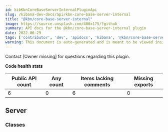 ```yaml
---
id: kibKbnCoreBaseServerInternalPluginApi
slug: /kibana-dev-docs/api/kbn-core-base-server-internal
title: "@kbn/core-base-server-internal"
image: https://source.unsplash.com/400x175/?github
summary: API docs for the @kbn/core-base-server-internal plugin
date: 2022-06-29
tags: ['contributor', 'dev', 'apidocs', 'kibana', '@kbn/core-base-server-internal']
warning: This document is auto-generated and is meant to be viewed inside our experimental, new docs system. Reach out in #docs-engineering for more info.
---
```




Contact [Owner missing] for questions regarding this plugin.

**Code health stats**

| Public API count  | Any count | Items lacking comments | Missing exports |
|-------------------|-----------|------------------------|-----------------|
| 6 | 0 | 6 | 0 |

## Server

### Classes
<DocDefinitionList data={kbnCoreBaseServerInternalObj.server.classes}/>

